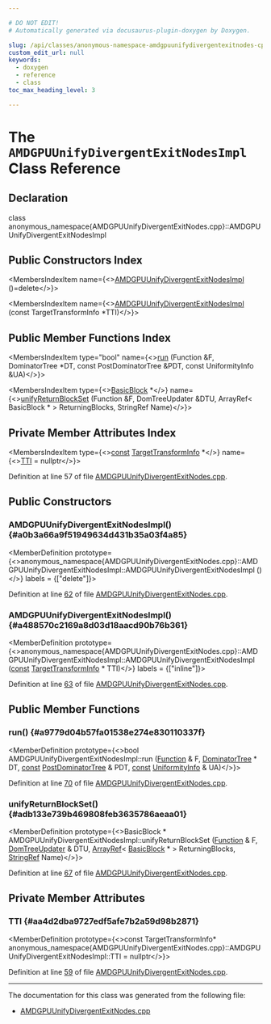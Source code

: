 ```yaml
---

# DO NOT EDIT!
# Automatically generated via docusaurus-plugin-doxygen by Doxygen.

slug: /api/classes/anonymous-namespace-amdgpuunifydivergentexitnodes-cpp-/amdgpuunifydivergentexitnodesimpl
custom_edit_url: null
keywords:
  - doxygen
  - reference
  - class
toc_max_heading_level: 3

---
```





# The `AMDGPUUnifyDivergentExitNodesImpl` Class Reference

<DoxygenPage pluginConfig={pluginConfig}>



## Declaration

<CodeBlock>class anonymous_namespace{AMDGPUUnifyDivergentExitNodes.cpp}::AMDGPUUnifyDivergentExitNodesImpl</CodeBlock>

## Public Constructors Index

<MembersIndex>

<MembersIndexItem
  name={<><a href="#a0b3a66a9f51949634d431b35a03f4a85">AMDGPUUnifyDivergentExitNodesImpl</a> ()=delete</>}>
</MembersIndexItem>

<MembersIndexItem
  name={<><a href="#a488570c2169a8d03d18aacd90b76b361">AMDGPUUnifyDivergentExitNodesImpl</a> (const TargetTransformInfo &#42;TTI)</>}>
</MembersIndexItem>

</MembersIndex>

## Public Member Functions Index

<MembersIndex>

<MembersIndexItem
  type="bool"
  name={<><a href="#a9779d04b57fa01538e274e830110337f">run</a> (Function &amp;F, DominatorTree &#42;DT, const PostDominatorTree &amp;PDT, const UniformityInfo &amp;UA)</>}>
</MembersIndexItem>

<MembersIndexItem
  type={<><a href="/docs/api/classes/llvm/basicblock">BasicBlock</a> &#42;</>}
  name={<><a href="#adb133e739b469808feb3635786aeaa01">unifyReturnBlockSet</a> (Function &amp;F, DomTreeUpdater &amp;DTU, ArrayRef&lt; BasicBlock &#42; &gt; ReturningBlocks, StringRef Name)</>}>
</MembersIndexItem>

</MembersIndex>

## Private Member Attributes Index

<MembersIndex>

<MembersIndexItem
  type={<><a href="/docs/api/files/lib/lib/target/lib/target/aarch64/aarch64promoteconstant-cpp/#a90f8350fecae261c25be85d38b451bff">const</a> <a href="/docs/api/classes/llvm/targettransforminfo">TargetTransformInfo</a> &#42;</>}
  name={<><a href="#aa4d2dba9727edf5afe7b2a59d98b2871">TTI</a> = nullptr</>}>
</MembersIndexItem>

</MembersIndex>


Definition at line 57 of file <a href="/docs/api/files/lib/lib/target/lib/target/amdgpu/amdgpuunifydivergentexitnodes-cpp">AMDGPUUnifyDivergentExitNodes.cpp</a>.

<SectionDefinition>

## Public Constructors

### AMDGPUUnifyDivergentExitNodesImpl() {#a0b3a66a9f51949634d431b35a03f4a85}

<MemberDefinition
  prototype={<>anonymous&#95;namespace&#123;AMDGPUUnifyDivergentExitNodes.cpp&#125;::AMDGPUUnifyDivergentExitNodesImpl::AMDGPUUnifyDivergentExitNodesImpl ()</>}
  labels = {["delete"]}>

Definition at line <a href="/docs/api/files/lib/lib/target/lib/target/amdgpu/amdgpuunifydivergentexitnodes-cpp/#l00062">62</a> of file <a href="/docs/api/files/lib/lib/target/lib/target/amdgpu/amdgpuunifydivergentexitnodes-cpp">AMDGPUUnifyDivergentExitNodes.cpp</a>.
</MemberDefinition>

### AMDGPUUnifyDivergentExitNodesImpl() {#a488570c2169a8d03d18aacd90b76b361}

<MemberDefinition
  prototype={<>anonymous&#95;namespace&#123;AMDGPUUnifyDivergentExitNodes.cpp&#125;::AMDGPUUnifyDivergentExitNodesImpl::AMDGPUUnifyDivergentExitNodesImpl (<a href="/docs/api/files/lib/lib/target/lib/target/aarch64/aarch64promoteconstant-cpp/#a90f8350fecae261c25be85d38b451bff">const</a> <a href="/docs/api/classes/llvm/targettransforminfo">TargetTransformInfo</a> &#42; TTI)</>}
  labels = {["inline"]}>

Definition at line <a href="/docs/api/files/lib/lib/target/lib/target/amdgpu/amdgpuunifydivergentexitnodes-cpp/#l00063">63</a> of file <a href="/docs/api/files/lib/lib/target/lib/target/amdgpu/amdgpuunifydivergentexitnodes-cpp">AMDGPUUnifyDivergentExitNodes.cpp</a>.
</MemberDefinition>

</SectionDefinition>

<SectionDefinition>

## Public Member Functions

### run() {#a9779d04b57fa01538e274e830110337f}

<MemberDefinition
  prototype={<>bool AMDGPUUnifyDivergentExitNodesImpl::run (<a href="/docs/api/classes/llvm/function">Function</a> &amp; F, <a href="/docs/api/classes/llvm/dominatortree">DominatorTree</a> &#42; DT, <a href="/docs/api/files/lib/lib/target/lib/target/aarch64/aarch64promoteconstant-cpp/#a90f8350fecae261c25be85d38b451bff">const</a> <a href="/docs/api/classes/llvm/postdominatortree">PostDominatorTree</a> &amp; PDT, <a href="/docs/api/files/lib/lib/target/lib/target/aarch64/aarch64promoteconstant-cpp/#a90f8350fecae261c25be85d38b451bff">const</a> <a href="/docs/api/namespaces/llvm/#a00a2f5a62b5d5d5b6b0e143c4d30041f">UniformityInfo</a> &amp; UA)</>}>

Definition at line <a href="/docs/api/files/lib/lib/target/lib/target/amdgpu/amdgpuunifydivergentexitnodes-cpp/#l00070">70</a> of file <a href="/docs/api/files/lib/lib/target/lib/target/amdgpu/amdgpuunifydivergentexitnodes-cpp">AMDGPUUnifyDivergentExitNodes.cpp</a>.
</MemberDefinition>

### unifyReturnBlockSet() {#adb133e739b469808feb3635786aeaa01}

<MemberDefinition
  prototype={<>BasicBlock &#42; AMDGPUUnifyDivergentExitNodesImpl::unifyReturnBlockSet (<a href="/docs/api/classes/llvm/function">Function</a> &amp; F, <a href="/docs/api/classes/llvm/domtreeupdater">DomTreeUpdater</a> &amp; DTU, <a href="/docs/api/classes/llvm/arrayref">ArrayRef</a>&lt; <a href="/docs/api/classes/llvm/basicblock">BasicBlock</a> &#42; &gt; ReturningBlocks, <a href="/docs/api/classes/llvm/stringref">StringRef</a> Name)</>}>

Definition at line <a href="/docs/api/files/lib/lib/target/lib/target/amdgpu/amdgpuunifydivergentexitnodes-cpp/#l00067">67</a> of file <a href="/docs/api/files/lib/lib/target/lib/target/amdgpu/amdgpuunifydivergentexitnodes-cpp">AMDGPUUnifyDivergentExitNodes.cpp</a>.
</MemberDefinition>

</SectionDefinition>

<SectionDefinition>

## Private Member Attributes

### TTI {#aa4d2dba9727edf5afe7b2a59d98b2871}

<MemberDefinition
  prototype={<>const TargetTransformInfo&#42; anonymous&#95;namespace&#123;AMDGPUUnifyDivergentExitNodes.cpp&#125;::AMDGPUUnifyDivergentExitNodesImpl::TTI = nullptr</>}>

Definition at line <a href="/docs/api/files/lib/lib/target/lib/target/amdgpu/amdgpuunifydivergentexitnodes-cpp/#l00059">59</a> of file <a href="/docs/api/files/lib/lib/target/lib/target/amdgpu/amdgpuunifydivergentexitnodes-cpp">AMDGPUUnifyDivergentExitNodes.cpp</a>.
</MemberDefinition>

</SectionDefinition>

<hr/>

The documentation for this class was generated from the following file:

<ul>
<li><a href="/docs/api/files/lib/lib/target/lib/target/amdgpu/amdgpuunifydivergentexitnodes-cpp">AMDGPUUnifyDivergentExitNodes.cpp</a></li>
</ul>

</DoxygenPage>
